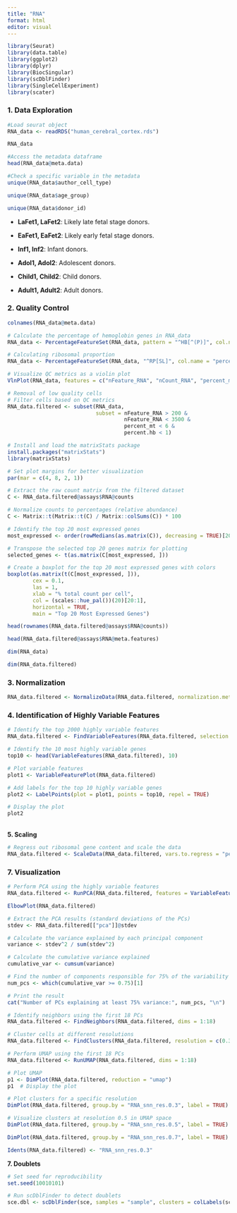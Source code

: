 ```yaml
---
title: "RNA"
format: html
editor: visual
---
```


```r
library(Seurat)
library(data.table)
library(ggplot2)
library(dplyr)
library(BiocSingular)
library(scDblFinder)
library(SingleCellExperiment)
library(scater)
```

### **1. Data Exploration**

```r
#Load seurat object
RNA_data <- readRDS("human_cerebral_cortex.rds")
```

```r
RNA_data
```

```r
#Access the metadata dataframe
head(RNA_data@meta.data)
```

```r
#Check a specific variable in the metadata
unique(RNA_data$author_cell_type)
```

```r
unique(RNA_data$age_group)
```

```r
unique(RNA_data$donor_id)
```

-   **LaFet1, LaFet2**: Likely late fetal stage donors.

-   **EaFet1, EaFet2**: Likely early fetal stage donors.

-   **Inf1, Inf2**: Infant donors.

-   **Adol1, Adol2**: Adolescent donors.

-   **Child1, Child2**: Child donors.

-   **Adult1, Adult2**: Adult donors.

### **2. Quality Control** 

```r
colnames(RNA_data@meta.data)
```

```r
# Calculate the percentage of hemoglobin genes in RNA_data
RNA_data <- PercentageFeatureSet(RNA_data, pattern = "^HB[^(P)]", col.name = "percent.hb")
```

```r
# Calculating ribosomal proportion
RNA_data <- PercentageFeatureSet(RNA_data, "^RP[SL]", col.name = "percent.ribo")

```

```r
# Visualize QC metrics as a violin plot
VlnPlot(RNA_data, features = c("nFeature_RNA", "nCount_RNA", "percent_mt", "percent.hb", "percent.ribo"), ncol = 5)

```

```r
# Removal of low quality cells 
# Filter cells based on QC metrics
RNA_data.filtered <- subset(RNA_data, 
                            subset = nFeature_RNA > 200 & 
                                     nFeature_RNA < 3500 & 
                                     percent_mt < 6 & 
                                     percent.hb < 1)
```

```r
# Install and load the matrixStats package
install.packages("matrixStats")
library(matrixStats)

# Set plot margins for better visualization
par(mar = c(4, 8, 2, 1))

# Extract the raw count matrix from the filtered dataset
C <- RNA_data.filtered@assays$RNA@counts

# Normalize counts to percentages (relative abundance)
C <- Matrix::t(Matrix::t(C) / Matrix::colSums(C)) * 100

# Identify the top 20 most expressed genes
most_expressed <- order(rowMedians(as.matrix(C)), decreasing = TRUE)[20:1]

# Transpose the selected top 20 genes matrix for plotting
selected_genes <- t(as.matrix(C[most_expressed, ]))

# Create a boxplot for the top 20 most expressed genes with colors
boxplot(as.matrix(t(C[most_expressed, ])), 
        cex = 0.1, 
        las = 1, 
        xlab = "% total count per cell", 
        col = (scales::hue_pal())(20)[20:1], 
        horizontal = TRUE,
        main = "Top 20 Most Expressed Genes")

```

```r
head(rownames(RNA_data.filtered@assays$RNA@counts))

```

```r
head(RNA_data.filtered@assays$RNA@meta.features)

```

```r
dim(RNA_data)
```

```r
dim(RNA_data.filtered)
```

### **3. Normalization**

```r
RNA_data.filtered <- NormalizeData(RNA_data.filtered, normalization.method = "LogNormalize", scale.factor = 10000)

```

### **4. Identification of Highly Variable Features**

```r
# Identify the top 2000 highly variable features
RNA_data.filtered <- FindVariableFeatures(RNA_data.filtered, selection.method = "vst", nfeatures = 2000)

```

```r
# Identify the 10 most highly variable genes
top10 <- head(VariableFeatures(RNA_data.filtered), 10)

# Plot variable features
plot1 <- VariableFeaturePlot(RNA_data.filtered)

# Add labels for the top 10 highly variable genes
plot2 <- LabelPoints(plot = plot1, points = top10, repel = TRUE)

# Display the plot
plot2

```

\
**5. Scaling**

```r
# Regress out ribosomal gene content and scale the data
RNA_data.filtered <- ScaleData(RNA_data.filtered, vars.to.regress = "percent.ribo")

```

### **7. Visualization**

```r
# Perform PCA using the highly variable features
RNA_data.filtered <- RunPCA(RNA_data.filtered, features = VariableFeatures(object = RNA_data.filtered))

```

```r
ElbowPlot(RNA_data.filtered) 
```

```r
# Extract the PCA results (standard deviations of the PCs)
stdev <- RNA_data.filtered[["pca"]]@stdev

# Calculate the variance explained by each principal component
variance <- stdev^2 / sum(stdev^2)

# Calculate the cumulative variance explained
cumulative_var <- cumsum(variance)

# Find the number of components responsible for 75% of the variability
num_pcs <- which(cumulative_var >= 0.75)[1]

# Print the result
cat("Number of PCs explaining at least 75% variance:", num_pcs, "\n")

```

```r
# Identify neighbors using the first 18 PCs
RNA_data.filtered <- FindNeighbors(RNA_data.filtered, dims = 1:18)

# Cluster cells at different resolutions
RNA_data.filtered <- FindClusters(RNA_data.filtered, resolution = c(0.3, 0.5, 0.7))


```

```r
# Perform UMAP using the first 18 PCs
RNA_data.filtered <- RunUMAP(RNA_data.filtered, dims = 1:18)

# Plot UMAP
p1 <- DimPlot(RNA_data.filtered, reduction = "umap")
p1  # Display the plot

# Plot clusters for a specific resolution
DimPlot(RNA_data.filtered, group.by = "RNA_snn_res.0.3", label = TRUE)

```

```r
# Visualize clusters at resolution 0.5 in UMAP space
DimPlot(RNA_data.filtered, group.by = "RNA_snn_res.0.5", label = TRUE)

```

```r
DimPlot(RNA_data.filtered, group.by = "RNA_snn_res.0.7", label = TRUE)
```

```r
Idents(RNA_data.filtered) <- "RNA_snn_res.0.3"
```

**7. Doublets**

```r
# Set seed for reproducibility
set.seed(10010101)

# Run scDblFinder to detect doublets
sce.dbl <- scDblFinder(sce, samples = "sample", clusters = colLabels(sce))

```
